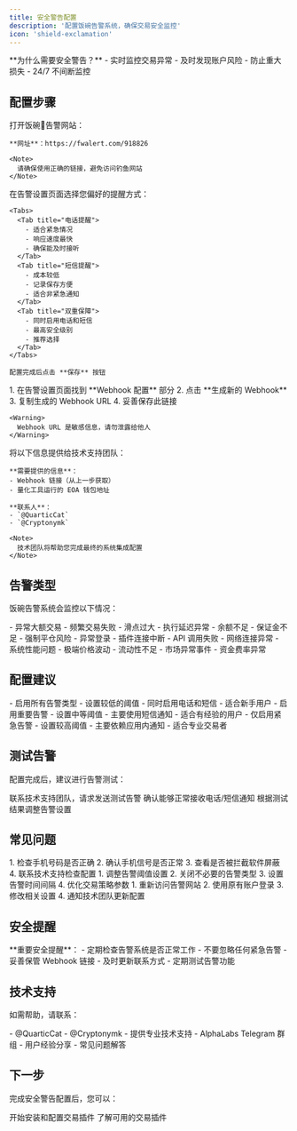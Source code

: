 ```yaml
---
title: 安全警告配置
description: '配置饭碗告警系统，确保交易安全监控'
icon: 'shield-exclamation'
---
```


<Info>
**为什么需要安全警告？**
- 实时监控交易异常
- 及时发现账户风险
- 防止重大损失
- 24/7 不间断监控
</Info>

## 配置步骤

<Steps>
  <Step title="访问告警网站">
    打开饭碗🥣告警网站：
    
    **网址**：https://fwalert.com/918826
    
    <Note>
      请确保使用正确的链接，避免访问钓鱼网站
    </Note>
  </Step>
  
  <Step title="选择提醒方式">
    在告警设置页面选择您偏好的提醒方式：
    
    <Tabs>
      <Tab title="电话提醒">
        - 适合紧急情况
        - 响应速度最快
        - 确保能及时接听
      </Tab>
      <Tab title="短信提醒">
        - 成本较低
        - 记录保存方便
        - 适合非紧急通知
      </Tab>
      <Tab title="双重保障">
        - 同时启用电话和短信
        - 最高安全级别
        - 推荐选择
      </Tab>
    </Tabs>
    
    配置完成后点击 **保存** 按钮
  </Step>
  
  <Step title="生成 Webhook">
    1. 在告警设置页面找到 **Webhook 配置** 部分
    2. 点击 **生成新的 Webhook**
    3. 复制生成的 Webhook URL
    4. 妥善保存此链接
    
    <Warning>
      Webhook URL 是敏感信息，请勿泄露给他人
    </Warning>
  </Step>
  
  <Step title="提供配置信息">
    将以下信息提供给技术支持团队：
    
    **需要提供的信息**：
    - Webhook 链接（从上一步获取）
    - 量化工具运行的 EOA 钱包地址
    
    **联系人**：
    - `@QuarticCat`
    - `@Cryptonymk`
    
    <Note>
      技术团队将帮助您完成最终的系统集成配置
    </Note>
  </Step>
</Steps>

## 告警类型

饭碗告警系统会监控以下情况：

<CardGroup cols={2}>
  <Card title="交易异常" icon="exclamation-triangle">
    - 异常大额交易
    - 频繁交易失败
    - 滑点过大
    - 执行延迟异常
  </Card>
  <Card title="账户风险" icon="shield-alert">
    - 余额不足
    - 保证金不足
    - 强制平仓风险
    - 异常登录
  </Card>
  <Card title="系统状态" icon="server">
    - 插件连接中断
    - API 调用失败
    - 网络连接异常
    - 系统性能问题
  </Card>
  <Card title="市场风险" icon="chart-line-down">
    - 极端价格波动
    - 流动性不足
    - 市场异常事件
    - 资金费率异常
  </Card>
</CardGroup>

## 配置建议

<Tabs>
  <Tab title="保守型">
    - 启用所有告警类型
    - 设置较低的阈值
    - 同时启用电话和短信
    - 适合新手用户
  </Tab>
  <Tab title="平衡型">
    - 启用重要告警
    - 设置中等阈值
    - 主要使用短信通知
    - 适合有经验的用户
  </Tab>
  <Tab title="激进型">
    - 仅启用紧急告警
    - 设置较高阈值
    - 主要依赖应用内通知
    - 适合专业交易者
  </Tab>
</Tabs>

## 测试告警

配置完成后，建议进行告警测试：

<Steps>
  <Step title="请求测试">
    联系技术支持团队，请求发送测试告警
  </Step>
  <Step title="验证接收">
    确认能够正常接收电话/短信通知
  </Step>
  <Step title="调整设置">
    根据测试结果调整告警设置
  </Step>
</Steps>

## 常见问题

<AccordionGroup>
  <Accordion title="没有收到告警通知怎么办？">
    1. 检查手机号码是否正确
    2. 确认手机信号是否正常
    3. 查看是否被拦截软件屏蔽
    4. 联系技术支持检查配置
  </Accordion>
  
  <Accordion title="告警太频繁怎么办？">
    1. 调整告警阈值设置
    2. 关闭不必要的告警类型
    3. 设置告警时间间隔
    4. 优化交易策略参数
  </Accordion>
  
  <Accordion title="如何修改告警设置？">
    1. 重新访问告警网站
    2. 使用原有账户登录
    3. 修改相关设置
    4. 通知技术团队更新配置
  </Accordion>
</AccordionGroup>

## 安全提醒

<Warning>
**重要安全提醒**：
- 定期检查告警系统是否正常工作
- 不要忽略任何紧急告警
- 妥善保管 Webhook 链接
- 及时更新联系方式
- 定期测试告警功能
</Warning>

## 技术支持

如需帮助，请联系：

<CardGroup cols={2}>
  <Card title="技术支持" icon="headset">
    - @QuarticCat
    - @Cryptonymk
    - 提供专业技术支持
  </Card>
  <Card title="社区支持" icon="users">
    - AlphaLabs Telegram 群组
    - 用户经验分享
    - 常见问题解答
  </Card>
</CardGroup>

## 下一步

完成安全警告配置后，您可以：

<CardGroup cols={2}>
  <Card title="安装插件" icon="download" href="/getting-started/installation">
    开始安装和配置交易插件
  </Card>
  <Card title="查看插件列表" icon="list" href="/products/edgex-variational">
    了解可用的交易插件
  </Card>
</CardGroup>
